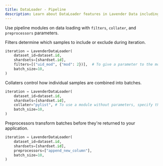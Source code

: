 ```yaml
---
title: DataLoader - Pipeline
description: Learn about DataLoader features in Lavender Data including shuffling, fault tolerance, and resumable iterations
---
```



Use pipeline modules on data loading with `filters`, `collater`, and `preprocessors` parameters.

Filters determine which samples to include or exclude during iteration.

```python
iteration = LavenderDataLoader(
    dataset_id=dataset.id,
    shardsets=[shardset.id],
    filters=[("uid_mod", {"mod": 2})],  # To give a parameter to the module, use a tuple (name, params)
    batch_size=10,
)
```


Collaters control how individual samples are combined into batches.

```python
iteration = LavenderDataLoader(
    dataset_id=dataset.id,
    shardsets=[shardset.id],
    collater="pylist", # To use a module without parameters, specify the module name only
    batch_size=10,
)
```


Preprocessors transform batches before they're returned to your application.

```python
iteration = LavenderDataLoader(
    dataset_id=dataset.id,
    shardsets=[shardset.id],
    preprocessors=["append_new_column"],
    batch_size=10,
)
```
